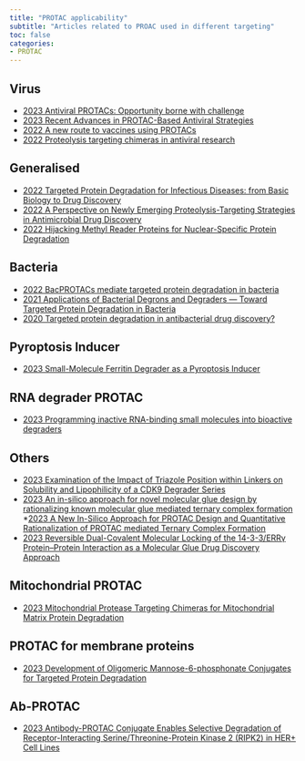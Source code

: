 ```yaml
---
title: "PROTAC applicability"
subtitle: "Articles related to PROAC used in different targeting"
toc: false
categories:
- PROTAC
---
```


## Virus

* [2023 Antiviral PROTACs: Opportunity borne with challenge](https://doi.org/10.1016/j.cellin.2023.100092){target="_blank"}
* [2023 Recent Advances in PROTAC-Based Antiviral Strategies](https://doi.org/10.3390%2Fvaccines11020270){target="_blank"}
* [2022 A new route to vaccines using PROTACs](https://doi.org/10.1038/s41587-022-01406-y){target="_blank"}
* [2022 Proteolysis targeting chimeras in antiviral research](https://doi.org/10.4155/fmc-2022-0005){target="_blank"}


## Generalised

* [2022 Targeted Protein Degradation for Infectious Diseases: from Basic Biology to Drug Discovery](https://doi.org/10.1021/acsbiomedchemau.2c00063){target="_blank"}
* [2022 A Perspective on Newly Emerging Proteolysis-Targeting Strategies in Antimicrobial Drug Discovery](https://doi.org/10.3390%2Fantibiotics11121717){target="_blank"}
* [2022 Hijacking Methyl Reader Proteins for Nuclear-Specific Protein Degradation](https://doi.org/10.1021/jacs.2c00874){target="_blank"}


## Bacteria

* [2022 BacPROTACs mediate targeted protein degradation in bacteria](https://doi.org/10.1016/j.cell.2022.05.009){target="_blank"}
* [2021 Applications of Bacterial Degrons and Degraders — Toward Targeted Protein Degradation in Bacteria](https://doi.org/10.3389/fmolb.2021.669762){target="_blank"}
* [2020 Targeted protein degradation in antibacterial drug discovery?](https://doi.org/10.1016/j.pbiomolbio.2019.11.005){target="_blank"}

## Pyroptosis Inducer

* [2023 Small-Molecule Ferritin Degrader as a Pyroptosis Inducer](https://doi.org/10.1021/jacs.3c01852){target="_blank"}



## RNA degrader PROTAC
* [2023 Programming inactive RNA-binding small molecules into bioactive degraders](https://doi.org/10.1038/s41586-023-06091-8){target="_blank"}


## Others
* [2023 Examination of the Impact of Triazole Position within Linkers on Solubility and Lipophilicity of a CDK9 Degrader Series](https://doi.org/10.1021/acsmedchemlett.3c00082){target="_blank"}
* [2023 An in-silico approach for novel molecular glue design by rationalizing known molecular glue mediated ternary complex formation ](https://doi.org/10.1101/2022.10.04.510266){target="_blank"}
*[2023 A New In-Silico Approach for PROTAC Design and Quantitative Rationalization of PROTAC mediated Ternary Complex Formation](https://doi.org/10.1101/2022.07.11.499663 ){target="_blank"}
* [2023 Reversible Dual-Covalent Molecular Locking of the 14-3-3/ERRγ Protein–Protein Interaction as a Molecular Glue Drug Discovery Approach](https://doi.org/10.1021/jacs.2c12781){target="_blank"}

## Mitochondrial PROTAC
* [2023 Mitochondrial Protease Targeting Chimeras for Mitochondrial Matrix Protein Degradation](https://doi.org/10.1021/jacs.3c03756){target="_blank"}

## PROTAC for membrane proteins
* [2023 Development of Oligomeric Mannose-6-phosphonate Conjugates for Targeted Protein Degradation](https://doi.org/10.1021/acsmedchemlett.2c00479){target="_blank"}

## Ab-PROTAC
* [2023 Antibody-PROTAC Conjugate Enables Selective Degradation of Receptor-Interacting Serine/Threonine-Protein Kinase 2 (RIPK2) in HER+ Cell Lines](https://doi.org/10.26434/chemrxiv-2023-97zdb){target="_blank"}


